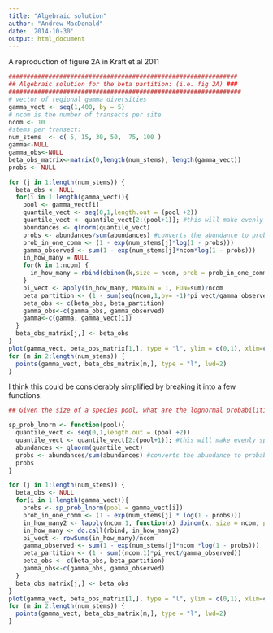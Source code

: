 ```yaml
---
title: "Algebraic solution"
author: "Andrew MacDonald"
date: '2014-10-30'
output: html_document
---
```


A reproduction of figure 2A in Kraft et al 2011

```r
###############################################################
## Algebraic solution for the beta partition: (i.e. fig 2A) ###
################################################################
# vector of regional gamma diversities
gamma_vect <- seq(1,400, by = 5)
# ncom is the number of transects per site
ncom <- 10
#stems per transect:
num_stems  <- c( 5, 15, 30, 50,  75, 100 )
gamma<-NULL
gamma_obs<-NULL
beta_obs_matrix<-matrix(0,length(num_stems), length(gamma_vect))
probs <- NULL
```

```r
for (j in 1:length(num_stems)) {
  beta_obs <- NULL
  for(i in 1:length(gamma_vect)){
    pool <- gamma_vect[i]
    quantile_vect <- seq(0,1,length.out = (pool +2))
    quantile_vect <- quantile_vect[2:(pool+1)]; #this will make evenly spaced draws from the lognormal species abundance distribution
    abundances <- qlnorm(quantile_vect)
    probs <- abundances/sum(abundances) #converts the abundance to probabilities
    prob_in_one_comm <- (1 - exp(num_stems[j]*log(1 - probs)))
    gamma_observed <- sum(1 - exp(num_stems[j]*ncom*log(1 - probs)))
    in_how_many = NULL
    for(k in 1:ncom) {
      in_how_many = rbind(dbinom(k,size = ncom, prob = prob_in_one_comm), in_how_many)
    }
    pi_vect <- apply(in_how_many, MARGIN = 1, FUN=sum)/ncom
    beta_partition <- (1 - sum(seq(ncom,1,by= -1)*pi_vect/gamma_observed))
    beta_obs <- c(beta_obs, beta_partition)
    gamma_obs<-c(gamma_obs, gamma_observed)
    gamma<-c(gamma, gamma_vect[i])
  }
  beta_obs_matrix[j,] <- beta_obs
}
plot(gamma_vect, beta_obs_matrix[1,], type = "l", ylim = c(0,1), xlim=c(0,300),xlab=expression(gamma-diversity), ylab=expression(beta -diversity), cex.lab=1.5, lwd=2, main="Algebraic solution")
for (m in 2:length(num_stems)) {
  points(gamma_vect, beta_obs_matrix[m,], type = "l", lwd=2)
}
```


I think this could be considerably simplified by breaking it into a few functions:

```r
## Given the size of a species pool, what are the lognormal probabilities of each species?

sp_prob_lnorm <- function(pool){
  quantile_vect <- seq(0,1,length.out = (pool +2))
  quantile_vect <- quantile_vect[2:(pool+1)]; #this will make evenly spaced draws from the lognormal species abundance distribution
  abundances <- qlnorm(quantile_vect)
  probs <- abundances/sum(abundances) #converts the abundance to probabilities
  probs
}
```


```r
for (j in 1:length(num_stems)) {
  beta_obs <- NULL
  for(i in 1:length(gamma_vect)){
    probs <- sp_prob_lnorm(pool = gamma_vect[i])
    prob_in_one_comm <- (1 - exp(num_stems[j] * log(1 - probs)))
    in_how_many2 <- lapply(ncom:1, function(x) dbinom(x, size = ncom, prob = prob_in_one_comm))
    in_how_many <- do.call(rbind, in_how_many2)
    pi_vect <- rowSums(in_how_many)/ncom
    gamma_observed <- sum(1 - exp(num_stems[j]*ncom *log(1 - probs)))
    beta_partition <- (1 - sum((ncom:1)*pi_vect/gamma_observed))
    beta_obs <- c(beta_obs, beta_partition)
    gamma_obs<-c(gamma_obs, gamma_observed)
  }
  beta_obs_matrix[j,] <- beta_obs
}
plot(gamma_vect, beta_obs_matrix[1,], type = "l", ylim = c(0,1), xlim=c(0,300),xlab=expression(gamma-diversity), ylab=expression(beta -diversity), cex.lab=1.5, lwd=2, main="Algebraic solution")
for (m in 2:length(num_stems)) {
  points(gamma_vect, beta_obs_matrix[m,], type = "l", lwd=2)
}
```

